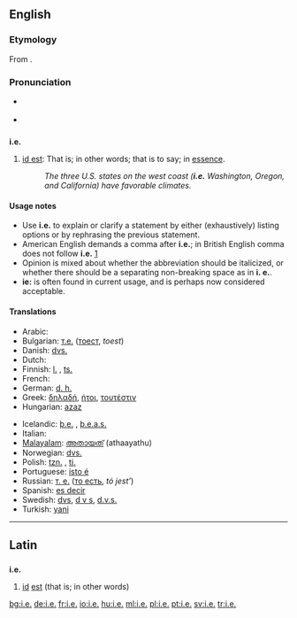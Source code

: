 {{see|ie|IE|-ie}}
==English==

===Etymology===
From {{L.}} {{term|lang=la|id est||that is}}.

===Pronunciation===
* {{a|RP|US}} {{IPA|/ˌaɪˈi:/}}
* {{audio|en-us-i.e..ogg|Audio (US)}}

==={{abbreviation}}===
'''i.e.'''

# {{context|[[initialism]]}} [[id est]]: That is; in other words; that is to say; in [[essence]].
#: ''The three U.S. states on the west coast ('''i.e.''' Washington, Oregon, and California) have favorable climates.''

====Usage notes====
* Use '''i.e.''' to explain or clarify a statement by either (exhaustively) listing options or by rephrasing the previous statement.
* American English demands a comma after '''i.e.'''; in British English comma does not follow '''i.e.''' [http://dictionary.reference.com/help/faq/language/g58.html]
* Opinion is mixed about whether the abbreviation should be italicized, or whether there should be a separating non-breaking space as in '''i.&nbsp;e.'''.
* '''ie:''' is often found in current usage, and is perhaps now considered acceptable.

====Translations====
{{trans-top|that is}}
* Arabic: {{Arab|[[يعني]]}} {{IPAchar|(yáʕni)}}
* Bulgarian: [[т.е.]] ([[тоест]], ''toest'')
* Danish: [[dvs.]] {{i|[[det]] [[vil]] [[sige]]}}
* Dutch: {{t-|nl|d.w.z.}} {{i|[[dat]] [[wil]] [[zeggen]]}}
* Finnish: [[l.]] {{i|[[eli]]}}, [[ts.]] {{i|[[toisin sanoen]]}}
* French: {{t+|fr|c.-à-d.}}
* German: [[d. h.]] {{i|[[das heißt]]}}
* Greek: [[δηλαδή]], [[ήτοι]], [[τουτέστιν]]
* Hungarian: [[azaz]]
{{trans-mid}}
* Icelandic: [[þ.e.]] {{i|[[það]] [[er]]}}, [[þ.e.a.s.]] {{i|[[það]] [[er]] [[að]] [[segja]]}}
* Italian: {{t+|it|cioè}}
* [[Malayalam]]: [[അതായത്]] (athaayathu)
* Norwegian: [[dvs.]]
* Polish: [[tzn.]] {{i|[[to]] [[znaczy]]}}, [[tj.]] {{i|[[to]] [[jest]]}}
* Portuguese: [[isto é]]
* Russian: [[т. е.]] ([[то есть]], ''tó jest’'')
* Spanish: [[es decir]]
* Swedish: [[dvs]], [[d v s]], [[d.v.s.]] {{i|[[det]] [[vill]] [[säga]]}}
* Turkish: [[yani]]
{{trans-bottom}}

----

==Latin==

==={{abbreviation|Latin}}===
'''i.e.'''

# [[id#Latin|id]] [[est#Latin|est]] (that is; in other words)

[[bg:i.e.]]
[[de:i.e.]]
[[fr:i.e.]]
[[io:i.e.]]
[[hu:i.e.]]
[[ml:i.e.]]
[[pl:i.e.]]
[[pt:i.e.]]
[[sv:i.e.]]
[[tr:i.e.]]
